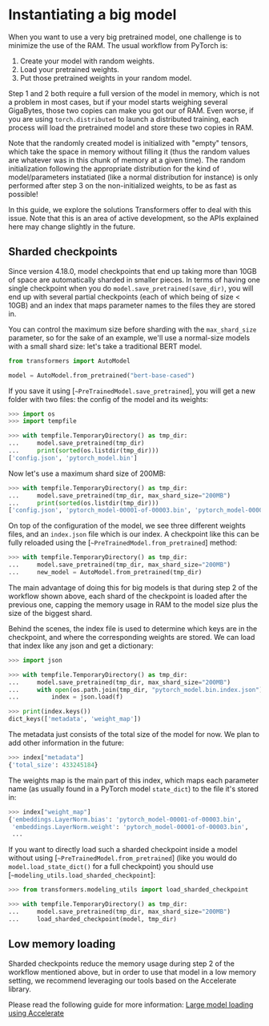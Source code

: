 <!--Copyright 2022 The HuggingFace Team. All rights reserved.

Licensed under the Apache License, Version 2.0 (the "License"); you may not use this file except in compliance with
the License. You may obtain a copy of the License at

http://www.apache.org/licenses/LICENSE-2.0

Unless required by applicable law or agreed to in writing, software distributed under the License is distributed on
an "AS IS" BASIS, WITHOUT WARRANTIES OR CONDITIONS OF ANY KIND, either express or implied. See the License for the
specific language governing permissions and limitations under the License.
-->

# Instantiating a big model

When you want to use a very big pretrained model, one challenge is to minimize the use of the RAM. The usual workflow
from PyTorch is:

1. Create your model with random weights.
2. Load your pretrained weights.
3. Put those pretrained weights in your random model.

Step 1 and 2 both require a full version of the model in memory, which is not a problem in most cases, but if your model starts weighing several GigaBytes, those two copies can make you got our of RAM. Even worse, if you are using `torch.distributed` to launch a distributed training, each process will load the pretrained model and store these two copies in RAM.

<Tip>

Note that the randomly created model is initialized with "empty" tensors, which take the space in memory without filling it (thus the random values are whatever was in this chunk of memory at a given time). The random initialization following the appropriate distribution for the kind of model/parameters instatiated (like a normal distribution for instance) is only performed after step 3 on the non-initialized weights, to be as fast as possible! 

</Tip>

In this guide, we explore the solutions Transformers offer to deal with this issue. Note that this is an area of active development, so the APIs explained here may change slightly in the future.

## Sharded checkpoints

Since version 4.18.0, model checkpoints that end up taking more than 10GB of space are automatically sharded in smaller pieces. In terms of having one single checkpoint when you do `model.save_pretrained(save_dir)`, you will end up with several partial checkpoints (each of which being of size < 10GB) and an index that maps parameter names to the files they are stored in.

You can control the maximum size before sharding with the `max_shard_size` parameter, so for the sake of an example, we'll use a normal-size models with a small shard size: let's take a traditional BERT model.

```py
from transformers import AutoModel

model = AutoModel.from_pretrained("bert-base-cased")
```

If you save it using [`~PreTrainedModel.save_pretrained`], you will get a new folder with two files: the config of the model and its weights:

```py
>>> import os
>>> import tempfile

>>> with tempfile.TemporaryDirectory() as tmp_dir:
...     model.save_pretrained(tmp_dir)
...     print(sorted(os.listdir(tmp_dir)))
['config.json', 'pytorch_model.bin']
```

Now let's use a maximum shard size of 200MB:

```py
>>> with tempfile.TemporaryDirectory() as tmp_dir:
...     model.save_pretrained(tmp_dir, max_shard_size="200MB")
...     print(sorted(os.listdir(tmp_dir)))
['config.json', 'pytorch_model-00001-of-00003.bin', 'pytorch_model-00002-of-00003.bin', 'pytorch_model-00003-of-00003.bin', 'pytorch_model.bin.index.json']
```

On top of the configuration of the model, we see three different weights files, and an `index.json` file which is our index. A checkpoint like this can be fully reloaded using the [`~PreTrainedModel.from_pretrained`] method:

```py
>>> with tempfile.TemporaryDirectory() as tmp_dir:
...     model.save_pretrained(tmp_dir, max_shard_size="200MB")
...     new_model = AutoModel.from_pretrained(tmp_dir)
```

The main advantage of doing this for big models is that during step 2 of the workflow shown above, each shard of the checkpoint is loaded after the previous one, capping the memory usage in RAM to the model size plus the size of the biggest shard.

Behind the scenes, the index file is used to determine which keys are in the checkpoint, and where the corresponding weights are stored. We can load that index like any json and get a dictionary:

```py
>>> import json

>>> with tempfile.TemporaryDirectory() as tmp_dir:
...     model.save_pretrained(tmp_dir, max_shard_size="200MB")
...     with open(os.path.join(tmp_dir, "pytorch_model.bin.index.json"), "r") as f:
...         index = json.load(f)

>>> print(index.keys())
dict_keys(['metadata', 'weight_map'])
```

The metadata just consists of the total size of the model for now. We plan to add other information in the future:

```py
>>> index["metadata"]
{'total_size': 433245184}
```

The weights map is the main part of this index, which maps each parameter name (as usually found in a PyTorch model `state_dict`) to the file it's stored in:

```py
>>> index["weight_map"]
{'embeddings.LayerNorm.bias': 'pytorch_model-00001-of-00003.bin',
 'embeddings.LayerNorm.weight': 'pytorch_model-00001-of-00003.bin',
 ...
```

If you want to directly load such a sharded checkpoint inside a model without using [`~PreTrainedModel.from_pretrained`] (like you would do `model.load_state_dict()` for a full checkpoint) you should use [`~modeling_utils.load_sharded_checkpoint`]:

```py
>>> from transformers.modeling_utils import load_sharded_checkpoint

>>> with tempfile.TemporaryDirectory() as tmp_dir:
...     model.save_pretrained(tmp_dir, max_shard_size="200MB")
...     load_sharded_checkpoint(model, tmp_dir)
```

## Low memory loading

Sharded checkpoints reduce the memory usage during step 2 of the workflow mentioned above, but in order to use that model in a low memory setting, we recommend leveraging our tools based on the Accelerate library.

Please read the following guide for more information: [Large model loading using Accelerate](./main_classes/model#large-model-loading)